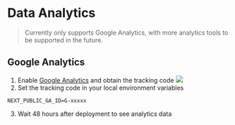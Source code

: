 # Data Analytics
> Currently only supports Google Analytics, with more analytics tools to be supported in the future.

## Google Analytics
1. Enable [Google Analytics](https://developers.google.com/analytics) and obtain the tracking code
![](/ga.png)
2. Set the tracking code in your local environment variables
```
NEXT_PUBLIC_GA_ID=G-xxxxx
```
3. Wait 48 hours after deployment to see analytics data